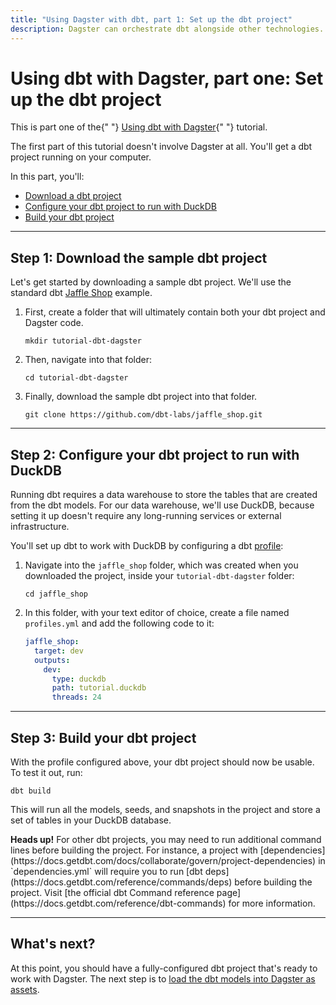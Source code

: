 ```yaml
---
title: "Using Dagster with dbt, part 1: Set up the dbt project"
description: Dagster can orchestrate dbt alongside other technologies.
---
```


# Using dbt with Dagster, part one: Set up the dbt project

<Note>
  This is part one of the{" "}
  <a href="/integrations/dbt/using-dbt-with-dagster">Using dbt with Dagster</a>{" "}
  tutorial.
</Note>

The first part of this tutorial doesn't involve Dagster at all. You'll get a dbt project running on your computer.

In this part, you'll:

- [Download a dbt project](#step-1-download-the-sample-dbt-project)
- [Configure your dbt project to run with DuckDB](#step-2-configure-your-dbt-project-to-run-with-duckdb)
- [Build your dbt project](#step-3-build-your-dbt-project)

---

## Step 1: Download the sample dbt project

Let's get started by downloading a sample dbt project. We'll use the standard dbt [Jaffle Shop](https://github.com/dbt-labs/jaffle_shop) example.

1. First, create a folder that will ultimately contain both your dbt project and Dagster code.

   ```shell
   mkdir tutorial-dbt-dagster
   ```

2. Then, navigate into that folder:

   ```shell
   cd tutorial-dbt-dagster
   ```

3. Finally, download the sample dbt project into that folder.

   ```shell
   git clone https://github.com/dbt-labs/jaffle_shop.git
   ```

---

## Step 2: Configure your dbt project to run with DuckDB

Running dbt requires a data warehouse to store the tables that are created from the dbt models. For our data warehouse, we'll use DuckDB, because setting it up doesn't require any long-running services or external infrastructure.

You'll set up dbt to work with DuckDB by configuring a dbt [profile](https://docs.getdbt.com/docs/core/connect-data-platform/connection-profiles):

1. Navigate into the `jaffle_shop` folder, which was created when you downloaded the project, inside your `tutorial-dbt-dagster` folder:

   ```shell
   cd jaffle_shop
   ```

2. In this folder, with your text editor of choice, create a file named `profiles.yml` and add the following code to it:

   ```yaml
   jaffle_shop:
     target: dev
     outputs:
       dev:
         type: duckdb
         path: tutorial.duckdb
         threads: 24
   ```

---

## Step 3: Build your dbt project

With the profile configured above, your dbt project should now be usable. To test it out, run:

```shell
dbt build
```

This will run all the models, seeds, and snapshots in the project and store a set of tables in your DuckDB database.

<Note>
  <strong>Heads up!</strong> For other dbt projects, you may need to run
  additional command lines before building the project. For instance, a project
  with
  [dependencies](https://docs.getdbt.com/docs/collaborate/govern/project-dependencies)
  in `dependencies.yml` will require you to run [dbt
  deps](https://docs.getdbt.com/reference/commands/deps) before building the
  project. Visit [the official dbt Command reference
  page](https://docs.getdbt.com/reference/dbt-commands) for more information.
</Note>

---

## What's next?

At this point, you should have a fully-configured dbt project that's ready to work with Dagster. The next step is to [load the dbt models into Dagster as assets](/integrations/dbt/using-dbt-with-dagster/load-dbt-models).
